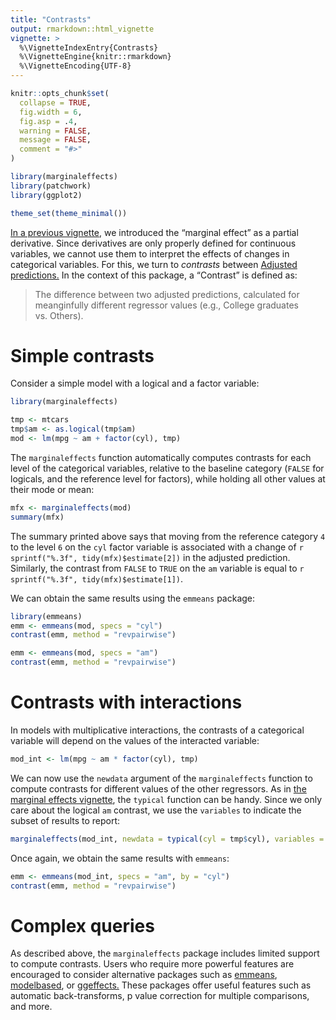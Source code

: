 ```yaml
---
title: "Contrasts" 
output: rmarkdown::html_vignette
vignette: >
  %\VignetteIndexEntry{Contrasts}
  %\VignetteEngine{knitr::rmarkdown}
  %\VignetteEncoding{UTF-8}
---
```


```r
knitr::opts_chunk$set(
  collapse = TRUE,
  fig.width = 6,
  fig.asp = .4,
  warning = FALSE,
  message = FALSE,
  comment = "#>"
)

library(marginaleffects)
library(patchwork)
library(ggplot2)

theme_set(theme_minimal())
```

[In a previous vignette](https://vincentarelbundock.github.io/marginaleffects/articles/mfx.html), we introduced the "marginal effect" as a partial derivative. Since derivatives are only properly defined for continuous variables, we cannot use them to interpret the effects of changes in categorical variables. For this, we turn to *contrasts* between [Adjusted predictions.](https://vincentarelbundock.github.io/marginaleffects/articles/predictions.html) In the context of this package, a "Contrast" is defined as:

> The difference between two adjusted predictions, calculated for meanginfully different regressor values (e.g., College graduates vs. Others).

# Simple contrasts

Consider a simple model with a logical and a factor variable:

```r
library(marginaleffects)

tmp <- mtcars
tmp$am <- as.logical(tmp$am)
mod <- lm(mpg ~ am + factor(cyl), tmp)
```

The `marginaleffects` function automatically computes contrasts for each level of the categorical variables, relative to the baseline category (`FALSE` for logicals, and the reference level for factors), while holding all other values at their mode or mean:

```r
mfx <- marginaleffects(mod)
summary(mfx)
```

The summary printed above says that moving from the reference category `4` to the level `6` on the `cyl` factor variable is associated with a change of `r sprintf("%.3f", tidy(mfx)$estimate[2])` in the adjusted prediction. Similarly, the contrast from `FALSE` to `TRUE` on the `am` variable is equal to `r sprintf("%.3f", tidy(mfx)$estimate[1])`.

We can obtain the same results using the `emmeans` package:

```r
library(emmeans)
emm <- emmeans(mod, specs = "cyl")
contrast(emm, method = "revpairwise")

emm <- emmeans(mod, specs = "am")
contrast(emm, method = "revpairwise")
```

# Contrasts with interactions

In models with multiplicative interactions, the contrasts of a categorical variable will depend on the values of the interacted variable:

```r
mod_int <- lm(mpg ~ am * factor(cyl), tmp)
```

We can now use the `newdata` argument of the `marginaleffects` function to compute contrasts for different values of the other regressors. As in [the marginal effects vignette](https://vincentarelbundock.github.io/marginaleffects/articles/mfx.html), the `typical` function can be handy. Since we only care about the logical `am` contrast, we use the `variables` to indicate the subset of results to report:

```r
marginaleffects(mod_int, newdata = typical(cyl = tmp$cyl), variables = "am")
```

Once again, we obtain the same results with `emmeans`:

```r
emm <- emmeans(mod_int, specs = "am", by = "cyl")
contrast(emm, method = "revpairwise")
```

# Complex queries

As described above, the `marginaleffects` package includes limited support to compute contrasts. Users who require more powerful features are encouraged to consider alternative packages such as [emmeans](https://cran.r-project.org/package=emmeans), [modelbased](https://github.com/easystats/modelbased), or [ggeffects.](https://strengejacke.github.io/ggeffects/index.html) These packages offer useful features such as automatic back-transforms, p value correction for multiple comparisons, and more.
